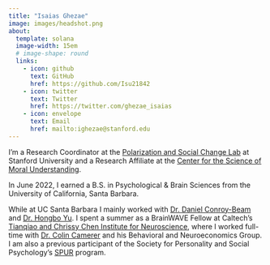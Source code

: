 ```yaml
---
title: "Isaias Ghezae"
image: images/headshot.png
about:
  template: solana
  image-width: 15em
  # image-shape: round
  links:
    - icon: github
      text: GitHub
      href: https://github.com/Isu21842
    - icon: twitter
      text: Twitter
      href: https://twitter.com/ghezae_isaias
    - icon: envelope
      text: Email
      href: mailto:ighezae@stanford.edu
---
```


I'm a Research Coordinator at the [Polarization and Social Change Lab](https://www.pascl.stanford.edu/) at Stanford University and a Research Affiliate at the [Center for the Science of Moral Understanding](https://www.moralunderstanding.com/).

In June 2022, I earned a B.S. in Psychological & Brain Sciences from the University of California, Santa Barbara.
<!-- , where I was a [Barry Goldwater Scholar](https://goldwaterscholarship.gov/) and a [McNair Scholar](https://mcnairscholars.com/about/). -->

While at UC Santa Barbara I mainly worked with [Dr. Daniel Conroy-Beam](https://psych.ucsb.edu/people/faculty/daniel-conroy-beam) and [Dr. Hongbo Yu](https://psych.ucsb.edu/people/faculty/hongbo-yu). I spent a summer as a BrainWAVE Fellow at Caltech's [Tianqiao and Chrissy Chen Institute for Neuroscience](https://neuroscience.caltech.edu/), where I worked full-time with [Dr. Colin Camerer](https://www.hss.caltech.edu/people/colin-f-camerer) and his Behavioral and Neuroeconomics Group. I am also a previous participant of the Society for Personality and Social Psychology's [SPUR](https://spsp.org/professional-development/training-programs/social-personality-undergraduate-research-spur-program) program.
